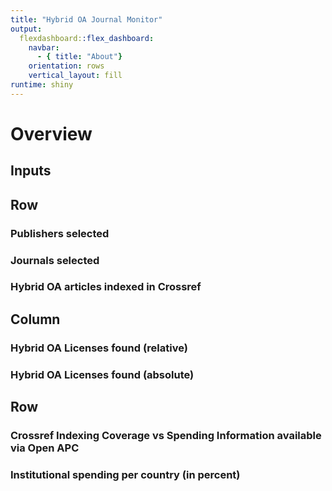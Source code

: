 ```yaml
---
title: "Hybrid OA Journal Monitor"
output: 
  flexdashboard::flex_dashboard:
    navbar:
      - { title: "About"}
    orientation: rows
    vertical_layout: fill
runtime: shiny
---
```


Overview
=================================================================

Inputs {.sidebar}
-----------------------------------------------------------------




Row
-----------------------------------------------------------------------

### Publishers selected


### Journals selected


### Hybrid OA articles indexed in Crossref




Column {.tabset .tabset-fade}
-----------------------------------------------------------------------

### Hybrid OA Licenses found (relative)

### Hybrid OA Licenses found (absolute)



Row {data-width=400 data-height=350}
-------------------------------------

### Crossref Indexing Coverage vs Spending Information available via Open APC


### Institutional spending per country (in percent)

